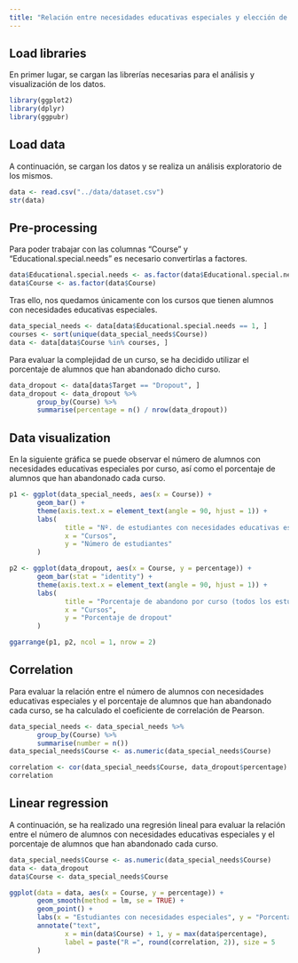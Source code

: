 ```yaml
---
title: "Relación entre necesidades educativas especiales y elección de carreras universitarias"
---
```


## Load libraries

En primer lugar, se cargan las librerías necesarias para el análisis y visualización de los datos.

```r
library(ggplot2)
library(dplyr)
library(ggpubr)
```

## Load data

A continuación, se cargan los datos y se realiza un análisis exploratorio de los mismos.

```r
data <- read.csv("../data/dataset.csv")
str(data)
```

## Pre-processing

Para poder trabajar con las columnas "Course" y "Educational.special.needs" es necesario convertirlas a factores.

```r
data$Educational.special.needs <- as.factor(data$Educational.special.needs)
data$Course <- as.factor(data$Course)
```

Tras ello, nos quedamos únicamente con los cursos que tienen alumnos con necesidades educativas especiales.

```r
data_special_needs <- data[data$Educational.special.needs == 1, ]
courses <- sort(unique(data_special_needs$Course))
data <- data[data$Course %in% courses, ]
```

Para evaluar la complejidad de un curso, se ha decidido utilizar el porcentaje de alumnos que han abandonado dicho curso.

```r
data_dropout <- data[data$Target == "Dropout", ]
data_dropout <- data_dropout %>%
       group_by(Course) %>%
       summarise(percentage = n() / nrow(data_dropout))
```

## Data visualization

En la siguiente gráfica se puede observar el número de alumnos con necesidades educativas especiales por curso, así como el porcentaje de alumnos que han abandonado cada curso.

```r
p1 <- ggplot(data_special_needs, aes(x = Course)) +
       geom_bar() +
       theme(axis.text.x = element_text(angle = 90, hjust = 1)) +
       labs(
              title = "Nº. de estudiantes con necesidades educativas especiales por curso",
              x = "Cursos",
              y = "Número de estudiantes"
       )

p2 <- ggplot(data_dropout, aes(x = Course, y = percentage)) +
       geom_bar(stat = "identity") +
       theme(axis.text.x = element_text(angle = 90, hjust = 1)) +
       labs(
              title = "Porcentaje de abandono por curso (todos los estudiantes)",
              x = "Cursos",
              y = "Porcentaje de dropout"
       )

ggarrange(p1, p2, ncol = 1, nrow = 2)
```

## Correlation

Para evaluar la relación entre el número de alumnos con necesidades educativas especiales y el porcentaje de alumnos que han abandonado cada curso, se ha calculado el coeficiente de correlación de Pearson.

```r
data_special_needs <- data_special_needs %>%
       group_by(Course) %>%
       summarise(number = n())
data_special_needs$Course <- as.numeric(data_special_needs$Course)
```

```r
correlation <- cor(data_special_needs$Course, data_dropout$percentage)
correlation
```

## Linear regression

A continuación, se ha realizado una regresión lineal para evaluar la relación entre el número de alumnos con necesidades educativas especiales y el porcentaje de alumnos que han abandonado cada curso.

```r
data_special_needs$Course <- as.numeric(data_special_needs$Course)
data <- data_dropout
data$Course <- data_special_needs$Course
```

```r
ggplot(data = data, aes(x = Course, y = percentage)) +
       geom_smooth(method = lm, se = TRUE) +
       geom_point() +
       labs(x = "Estudiantes con necesidades especiales", y = "Porcentaje de suspensos") +
       annotate("text",
              x = min(data$Course) + 1, y = max(data$percentage),
              label = paste("R =", round(correlation, 2)), size = 5
       )
```
